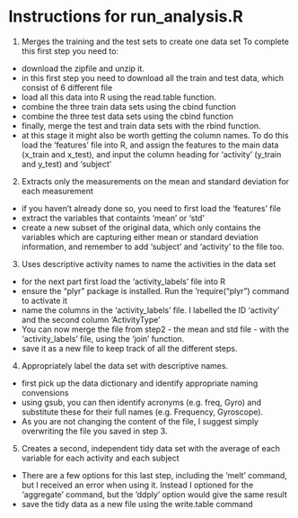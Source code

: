 
# Instructions for run_analysis.R

1. Merges the training and the test sets to create one data set
To complete this first step you need to:
- download the zipfile and unzip it.
- in this first step you need to download all the train and test data, which consist of 6 different file
- load all this data into R using the read.table function.
- combine the three train data sets using the cbind function
- combine the three test data sets using the cbind function
- finally, merge the test and train data sets with the rbind function.
- at this stage it might also be worth getting the column names. To do this load the 'features' file into R, and assign the features to the main data (x_train and x_test), and input  the column heading for 'activity' (y_train and y_test) and 'subject'

2. Extracts only the measurements on the mean and standard deviation for each measurement
- if you haven't already done so, you need to first load the 'features' file
- extract the variables that containts 'mean' or 'std'
- create a new subset of the original data, which only contains the variables which are capturing either mean or standard deviation information, and remember to add 'subject' and 'activity' to the file too.

3. Uses descriptive activity names to name the activities in the data set
- for the next part first load the 'activity_labels' file into R
- ensure the "plyr" package is installed. Run the 'require("plyr") command to activate it
- name the columns in the 'activity_labels' file. I labelled the ID 'activity' and the second column 'ActivityType'
- You can now merge the file from step2 - the mean and std file - with the 'activity_labels' file, using the 'join' function.
- save it as a new file to keep track of all the different steps.

4. Appropriately label the data set with descriptive names. 
- first pick up the data dictionary and identify appropriate naming convensions
- using gsub, you can then identify acronyms (e.g. freq, Gyro) and substitute these for their full names (e.g. Frequency, Gyroscope). 
- As you are not changing the content of the file, I suggest simply overwriting the file you saved in step 3.

5. Creates a second, independent tidy data set with the average of each variable for each activity and each subject
- There are a few options for this last step, including the 'melt' command, but I received an error when using it. Instead I optioned for the 'aggregate' command, but the 'ddply' option would give the same result
- save the tidy data as a new file using the write.table command



#
#
#
#